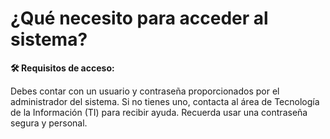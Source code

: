 # ¿Qué necesito para acceder al sistema?

**🛠️ Requisitos de acceso:**

Debes contar con un usuario y contraseña proporcionados por el administrador del sistema. Si no tienes uno, contacta al área de Tecnología de la Información (TI) para recibir ayuda. Recuerda usar una contraseña segura y personal.
